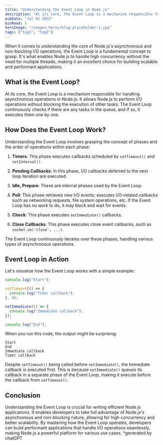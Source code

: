 ```yaml
---
title: "Understanding the Event Loop in Node.js"
description: "At its core, the Event Loop is a mechanism responsible for handling asynchronous operations in Node.js. It allows Node.js to perform I/O operations without blocking the execution of other tasks."
pubDate: "Jul 01 2022"
minRead: 5
heroImage: "/images-heros/blog-placeholder-1.jpg"
tags: ["tag1", "tag2"]
---
```


When it comes to understanding the core of Node.js's asynchronous and non-blocking I/O operations, the Event Loop is a fundamental concept to grasp. It's what enables Node.js to handle high concurrency without the need for multiple threads, making it an excellent choice for building scalable and performant applications.

## What is the Event Loop?

At its core, the Event Loop is a mechanism responsible for handling asynchronous operations in Node.js. It allows Node.js to perform I/O operations without blocking the execution of other tasks. The Event Loop continuously checks if there are any tasks in the queue, and if so, it executes them one by one.

## How Does the Event Loop Work?

Understanding the Event Loop involves grasping the concept of phases and the order of operations within each phase:

1. **Timers**: This phase executes callbacks scheduled by `setTimeout()` and `setInterval()`.

2. **Pending Callbacks**: In this phase, I/O callbacks deferred to the next loop iteration are executed.

3. **Idle, Prepare**: These are internal phases used by the Event Loop.

4. **Poll**: This phase retrieves new I/O events; executes I/O-related callbacks such as networking requests, file system operations, etc. If the Event Loop has no work to do, it may block and wait for events.

5. **Check**: This phase executes `setImmediate()` callbacks.

6. **Close Callbacks**: This phase executes close event callbacks, such as `socket.on('close', ...)`.

The Event Loop continuously iterates over these phases, handling various types of asynchronous operations.

## Event Loop in Action

Let's visualize how the Event Loop works with a simple example:

```javascript
console.log("Start");

setTimeout(() => {
  console.log("Timer callback");
}, 0);

setImmediate(() => {
  console.log("Immediate callback");
});

console.log("End");
```

When you run this code, the output might be surprising:

```
Start
End
Immediate callback
Timer callback
```

Despite `setTimeout()` being called before `setImmediate()`, the Immediate callback is executed first. This is because `setImmediate()` queues its callback in a separate phase of the Event Loop, making it execute before the callback from `setTimeout()`.

## Conclusion

Understanding the Event Loop is crucial for writing efficient Node.js applications. It enables developers to take full advantage of Node.js's asynchronous and non-blocking nature, allowing for high concurrency and better scalability. By mastering how the Event Loop operates, developers can build performant applications that handle I/O operations seamlessly, making Node.js a powerful platform for various use cases.
\*generated by chatGPT

